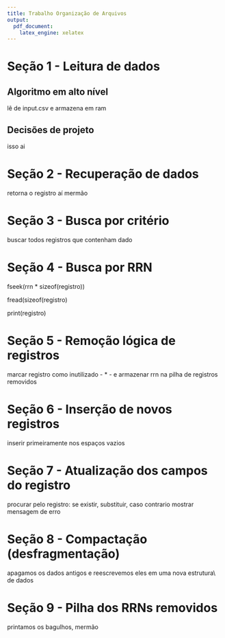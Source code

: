 ```yaml
---
title: Trabalho Organização de Arquivos
output: 
  pdf_document:
    latex_engine: xelatex
---
```


\tableofcontents

# Seção 1 - Leitura de dados

## Algoritmo em alto nível
lê de input.csv e armazena em ram

## Decisões de projeto
isso ai

# Seção 2 - Recuperação de dados

retorna o registro aí mermão

# Seção 3 - Busca por critério

buscar todos registros que contenham dado 

# Seção 4 - Busca por RRN

fseek(rrn * sizeof(registro))

fread(sizeof(registro)

print(registro)

# Seção 5 - Remoção lógica de registros

marcar registro como inutilizado - * - e armazenar rrn na pilha de registros removidos

# Seção 6 - Inserção de novos registros

inserir primeiramente nos espaços vazios

# Seção 7 - Atualização dos campos do registro

procurar pelo registro: se existir, substituir, caso contrario mostrar mensagem de erro

# Seção 8 - Compactação (desfragmentação)

apagamos os dados antigos e reescrevemos eles em uma nova estrutura\\
de dados

# Seção 9 - Pilha dos RRNs removidos

printamos os bagulhos, mermão
